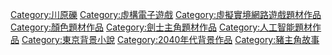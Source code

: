 [[Category:川原礫|Category:川原礫]]
[[Category:虛構電子遊戲|Category:虛構電子遊戲]]
[[Category:虛擬實境網路遊戲題材作品|Category:虛擬實境網路遊戲題材作品]]
[[Category:顏色題材作品|Category:顏色題材作品]]
[[Category:劍士主角題材作品|Category:劍士主角題材作品]]
[[Category:人工智能題材作品|Category:人工智能題材作品]]
[[Category:東京背景小說|Category:東京背景小說]]
[[Category:2040年代背景作品|Category:2040年代背景作品]]
[[Category:豬主角故事|Category:豬主角故事]]